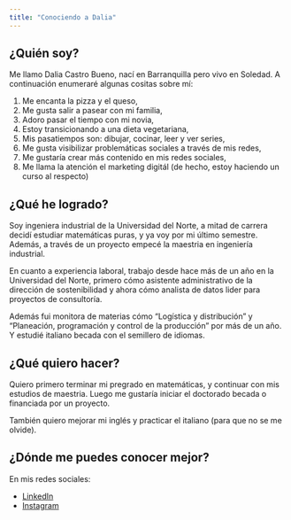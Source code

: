 ---
title: "Conociendo a Dalia"
---

## ¿Quién soy?

Me llamo Dalia Castro Bueno, nací en Barranquilla pero vivo en Soledad. A continuación enumeraré algunas cositas sobre mí: 

1. Me encanta la pizza y el queso, 
2. Me gusta salir a pasear con mi familia,
3. Adoro pasar el tiempo con mi novia,
4. Estoy transicionando a una dieta vegetariana,
5. Mis pasatiempos son: dibujar, cocinar, leer y ver series,
6. Me gusta visibilizar problemáticas sociales a través de mis redes,
7. Me gustaría crear más contenido en mis redes sociales,
8. Me llama la atención el marketing digitál (de hecho, estoy haciendo un curso al respecto)


## ¿Qué he logrado?
Soy ingeniera industrial de la Universidad del Norte, a mitad de carrera decidí estudiar matemáticas puras, y ya voy por mi último semestre. Además, a través de un proyecto empecé la maestria en ingeniería industrial. 

En cuanto a experiencia laboral, trabajo desde hace más de un año en la Universidad del Norte, primero cómo asistente administrativo de la dirección de sostenibilidad y ahora cómo analista de datos lider para proyectos de consultoría. 

Además fui monitora de materias cómo  “Logística y
distribución” y “Planeación, programación y control de la
producción” por más de un año. Y estudié italiano becada con el semillero de idiomas.


## ¿Qué quiero hacer?

Quiero primero terminar mi pregrado en matemáticas, y continuar con mis estudios de maestria. Luego me gustaría iniciar el doctorado becada o financiada por un proyecto. 

También quiero mejorar mi inglés y practicar el italiano (para que no se me olvide). 

## ¿Dónde me puedes conocer mejor?

En mis redes sociales: 

- [LinkedIn](https://www.linkedin.com/in/dalia-castro-bueno)
- [Instagram](https://www.instagram.com/daliaacb02?igsh=OWN6NXV4dXhpdXZ5)
